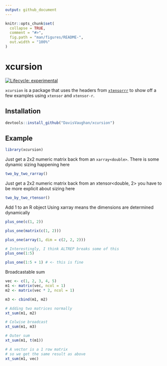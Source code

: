 ```yaml
---
output: github_document
---
```


<!-- README.md is generated from README.Rmd. Please edit that file -->

```r
knitr::opts_chunk$set(
  collapse = TRUE,
  comment = "#>",
  fig.path = "man/figures/README-",
  out.width = "100%"
)
```
# xcursion

[![Lifecycle: experimental](https://img.shields.io/badge/lifecycle-experimental-orange.svg)](https://www.tidyverse.org/lifecycle/#experimental)

`xcursion` is a package that uses the headers from [`xtensorrr`](https://github.com/DavisVaughan/xtensorrr) to show off a 
few examples using `xtensor` and `xtensor-r`.

## Installation

``` r
devtools::install_github("DavisVaughan/xcursion")
```

## Example

```r
library(xcursion)
```

Just get a 2x2 numeric matrix back
from an `xarray<double>`. There is some
dynamic sizing happening here

```r
two_by_two_rarray()
```

Just get a 2x2 numeric matrix back
from an xtensor<double, 2>
you have to be more explicit about
sizing here

```r
two_by_two_rtensor()
```

Add 1 to an R object
Using xarray means the dimensions are
determined dynamically

```r
plus_one(c(1, 2))

plus_one(matrix(c(1, 2)))

plus_one(array(1, dim = c(2, 2, 2)))
```

```r
# Interestingly, I think ALTREP breaks some of this
plus_one(1:5)

plus_one(1:5 + 1) # <- this is fine
```

Broadcastable sum

```r
vec <- c(1, 2, 3, 4, 5)
m1 <- matrix(vec, ncol = 1)
m2 <- matrix(vec * 2, ncol = 1)

m3 <- cbind(m1, m2)

# Adding two matrices normally
xt_sum(m1, m2)

# Colwise broadcast
xt_sum(m1, m3)

# Outer sum
xt_sum(m1, t(m1))

# A vector is a 1 row matrix
# so we get the same result as above
xt_sum(m1, vec)

```

